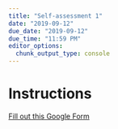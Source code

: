 ```yaml
---
title: "Self-assessment 1"
date: "2019-09-12"
due_date: "2019-09-12"
due_time: "11:59 PM"
editor_options: 
  chunk_output_type: console
---
```


# Instructions


[Fill out this Google Form](https://forms.gle/aVZpMJyTaw3P3uZY6)